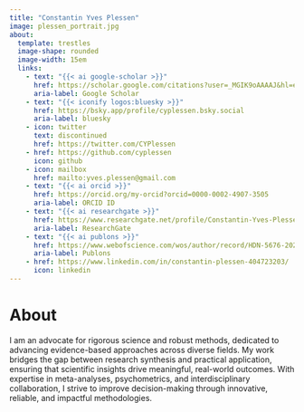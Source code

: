 ```yaml
---
title: "Constantin Yves Plessen" 
image: plessen_portrait.jpg
about: 
  template: trestles
  image-shape: rounded
  image-width: 15em
  links:
    - text: "{{< ai google-scholar >}}"
      href: https://scholar.google.com/citations?user=_MGIK9oAAAAJ&hl=en&oi=ao
      aria-label: Google Scholar
    - text: "{{< iconify logos:bluesky >}}" 
      href: https://bsky.app/profile/cyplessen.bsky.social
      aria-label: bluesky
    - icon: twitter
      text: discontinued
      href: https://twitter.com/CYPlessen
    - href: https://github.com/cyplessen
      icon: github
    - icon: mailbox
      href: mailto:yves.plessen@gmail.com
    - text: "{{< ai orcid >}}"
      href: https://orcid.org/my-orcid?orcid=0000-0002-4907-3505
      aria-label: ORCID ID
    - text: "{{< ai researchgate >}}"
      href: https://www.researchgate.net/profile/Constantin-Yves-Plessen?ev=hdr_xprf
      aria-label: ResearchGate
    - text: "{{< ai publons >}}"
      href: https://www.webofscience.com/wos/author/record/HDN-5676-2022   
      aria-label: Publons
    - href: https://www.linkedin.com/in/constantin-plessen-404723203/
      icon: linkedin
---
```


# About

I am an advocate for rigorous science and robust methods, dedicated to advancing evidence-based approaches across diverse fields. My work bridges the gap between research synthesis and practical application, ensuring that scientific insights drive meaningful, real-world outcomes. With expertise in meta-analyses, psychometrics, and interdisciplinary collaboration, I strive to improve decision-making through innovative, reliable, and impactful methodologies.